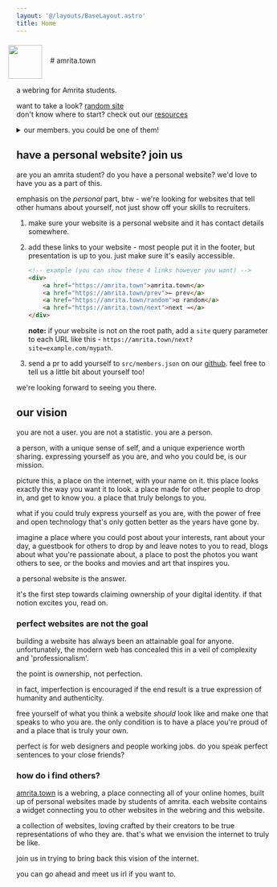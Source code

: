 ```yaml
---
layout: '@/layouts/BaseLayout.astro'
title: Home
---
```



<div style="display: flex; flex-direction: row; gap: 1rem; align-items: center;">
    <img src={favicon.src} style="height: 4.2rem; image-rendering: pixelated; margin-left: -1rem; margin-top: 0.4rem" />
    # amrita.town
</div>

a webring for Amrita students.

want to take a look? [random site](/random)  
don't know where to start? check out our [resources](/resources)

<details style="margin-top: 0.5rem">
 <summary>our members. you could be one of them!</summary>
 <MemberList />
</details>

## have a personal website? join us

are you an amrita student? do you have a personal website? we'd love to have you as a part of this.

emphasis on the _personal_ part, btw - we're looking for websites that tell other humans about yourself, not just show off your skills to recruiters.

1. make sure your website is a personal website and it has contact details somewhere.
2. add these links to your website - most people put it in the footer, but presentation is up to you. just make sure it's easily accessible.

    ```html
    <!-- example (you can show these 4 links however you want) -->
    <div>
        <a href="https://amrita.town">amrita.town</a>
        <a href="https://amrita.town/prev">← prev</a>
        <a href="https://amrita.town/random">⚄ random</a>
        <a href="https://amrita.town/next">next →</a>
    </div>
    ```


    **note:** if your website is not on the root path, add a `site` query parameter to each URL like this - `https://amrita.town/next?site=example.com/mypath`.
      
3. send a pr to add yourself to `src/members.json` on our [github](https://github.com/amritadottown/website). feel free to tell us a little bit about yourself too!

we're looking forward to seeing you there.

## our vision

you are not a user. you are not a statistic. you are a person.

a person, with a unique sense of self, and a unique experience worth sharing. expressing yourself as you are, and who you could be, is our mission.

picture this, a place on the internet, with your name on it. this place looks exactly the way you want it to look. a place made for other people to drop in, and get to know you. a place that truly belongs to you.

what if you could truly express yourself as you are, with the power of free and open technology that's only gotten better as the years have gone by.

imagine a place where you could post about your interests, rant about your day, a guestbook for others to drop by and leave notes to you to read, blogs about what you're passionate about, a place to post the photos you want others to see, or the books and movies and art that inspires you.

a personal website is the answer.

it's the first step towards claiming ownership of your digital identity. if that notion excites you, read on.

### perfect websites are not the goal

building a website has always been an attainable goal for anyone. unfortunately, the modern web has concealed this in a veil of complexity and 'professionalism'.

the point is ownership, not perfection.

in fact, imperfection is encouraged if the end result is a true expression of humanity and authenticity.

free yourself of what you think a website _should_ look like and make one that speaks to who you are. the only condition is to have a place you're proud of and a place that is truly your own.

perfect is for web designers and people working jobs. do you speak perfect sentences to your close friends?

### how do i find others?

[amrita.town](amrita.town) is a webring, a place connecting all of your online homes, built up of personal websites made by students of amrita. each website contains a widget connecting you to other websites in the webring and this website.

a collection of websites, loving crafted by their creators to be true representations of who they are. that's what we envision the internet to truly be like.

join us in trying to bring back this vision of the internet.

you can go ahead and meet us irl if you want to.
